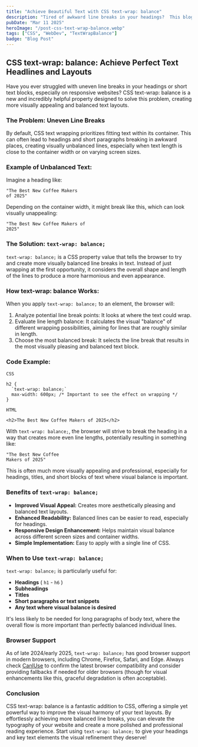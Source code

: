 ```yaml
---
title: "Achieve Beautiful Text with CSS text-wrap: balance"
description: "Tired of awkward line breaks in your headings?  This blog post on CSS text-wrap: balance is the solution!  We show you how to achieve perfectly balanced text for a more professional website."
pubDate: "Mar 11 2025"
heroImage: "/post-css-text-wrap-balance.webp"
tags: ["CSS", "WebDev", "TextWrapBalance"]
badge: "Blog Post"
---
```



## CSS text-wrap: balance: Achieve Perfect Text Headlines and Layouts
Have you ever struggled with uneven line breaks in your headings or short text blocks, especially on responsive websites?  CSS text-wrap: balance is a new and incredibly helpful property designed to solve this problem, creating more visually appealing and balanced text layouts.

### The Problem: Uneven Line Breaks
By default, CSS text wrapping prioritizes fitting text within its container.  This can often lead to headings and short paragraphs breaking in awkward places, creating visually unbalanced lines, especially when text length is close to the container width or on varying screen sizes.

### Example of Unbalanced Text:

Imagine a heading like:

```
"The Best New Coffee Makers
of 2025"
```
Depending on the container width, it might break like this, which can look visually unappealing:

```
"The Best New Coffee Makers of
2025"
```
### The Solution: `text-wrap: balance;`
`text-wrap: balance;` is a CSS property value that tells the browser to try and create more visually balanced line breaks in text.  Instead of just wrapping at the first opportunity, it considers the overall shape and length of the lines to produce a more harmonious and even appearance.

### How text-wrap: balance Works:
When you apply `text-wrap: balance;` to an element, the browser will:

1. Analyze potential line break points: It looks at where the text could wrap.
1. Evaluate line length balance: It calculates the visual "balance" of different wrapping possibilities, aiming for lines that are roughly similar in length.
1. Choose the most balanced break: It selects the line break that results in the most visually pleasing and balanced text block.

### Code Example:

```
CSS

h2 {
  `text-wrap: balance;`
  max-width: 600px; /* Important to see the effect on wrapping */
}
```
```
HTML

<h2>The Best New Coffee Makers of 2025</h2>
```
With `text-wrap: balance;`, the browser will strive to break the heading in a way that creates more even line lengths, potentially resulting in something like:

```
"The Best New Coffee
Makers of 2025"
```
This is often much more visually appealing and professional, especially for headings, titles, and short blocks of text where visual balance is important.

### Benefits of `text-wrap: balance;`
+ **Improved Visual Appeal:** Creates more aesthetically pleasing and balanced text layouts.
+ **Enhanced Readability:** Balanced lines can be easier to read, especially for headings.
+ **Responsive Design Enhancement:** Helps maintain visual balance across different screen sizes and container widths.
+ **Simple Implementation:** Easy to apply with a single line of CSS.

### When to Use `text-wrap: balance;`
`text-wrap: balance;` is particularly useful for:

+ **Headings** ( `h1` - `h6` )
+ **Subheadings**
+ **Titles**
+ **Short paragraphs or text snippets**
+ **Any text where visual balance is desired**

It's less likely to be needed for long paragraphs of body text, where the overall flow is more important than perfectly balanced individual lines.

### Browser Support
As of late 2024/early 2025, `text-wrap: balance;` has good browser support in modern browsers, including Chrome, Firefox, Safari, and Edge.  Always check [CanIUse](https://www.google.com/url?sa=E&source=gmail&q=https://www.google.com/url?sa=E%26source=gmail%26q=https://caniuse.com/?search=text-wrap) to confirm the latest browser compatibility and consider providing fallbacks if needed for older browsers (though for visual enhancements like this, graceful degradation is often acceptable).


<BaselineStatus id="text-wrap" />

### Conclusion
CSS text-wrap: balance is a fantastic addition to CSS, offering a simple yet powerful way to improve the visual harmony of your text layouts.  By effortlessly achieving more balanced line breaks, you can elevate the typography of your website and create a more polished and professional reading experience.  Start using `text-wrap: balance;` to give your headings and key text elements the visual refinement they deserve!



